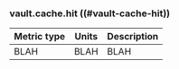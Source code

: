### vault.cache.hit ((#vault-cache-hit))

Metric type | Units | Description
----------- | ----- | -----------
BLAH     | BLAH    | BLAH